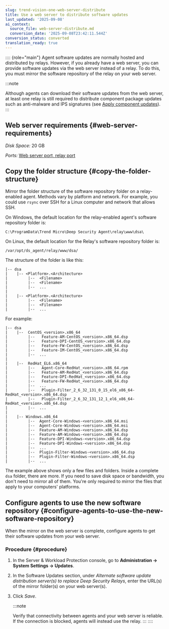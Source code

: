 ```yaml
---
slug: trend-vision-one-web-server-distribute
title: Use a web server to distribute software updates
last_updated: '2025-09-08'
ai_context:
  source_file: web-server-distribute.md
  conversion_date: '2025-09-08T23:42:11.544Z'
conversion_status: converted
translation_ready: true
---
```


:::: {role="main"}
Agent software updates are normally hosted and distributed by relays. However, if you already have a web server, you can provide software updates via the web server instead of a relay. To do this, you must mirror the software repository of the relay on your web server.

:::note

Although agents can download their software updates from the web server, at least one relay is still required to distribute component package updates such as anti-malware and IPS signatures (see [Apply component updates](apply-security-updates.mdx)).
:::

## Web server requirements {#web-server-requirements}

*Disk Space:* 20 GB

*Ports:* [Web server port, relay port](swp-port-numbers.mdx)

## Copy the folder structure {#copy-the-folder-structure}

Mirror the folder structure of the software repository folder on a relay-enabled agent. Methods vary by platform and network. For example, you could use `rsync` over SSH for a Linux computer and network that allows SSH.

On Windows, the default location for the relay-enabled agent's software repository folder is:

`C:\ProgramData\Trend Micro\Deep Security Agent\relay\www\dsa\`

On Linux, the default location for the Relay's software repository folder is:

`/var/opt/ds_agent/relay/www/dsa/`

The structure of the folder is like this:

``` codeblock
|-- dsa
|    |-- <Platform>.<Architecture>
|         |--  <Filename>
|         |--  <Filename>
|         |--  ...
|        
|    |-- <Platform>.<Architecture>
|         |--  <Filename>
|         |--  <Filename>
|         |--  ...
```

For example:

``` codeblock
|-- dsa
|    |--  CentOS_<version>.x86_64
|         |--   Feature-AM-CentOS_<version>.x86_64.dsp
|         |--   Feature-DPI-CentOS_<version>.x86_64.dsp
|         |--   Feature-FW-CentOS_<version>.x86_64.dsp
|         |--   Feature-IM-CentOS_<version>.x86_64.dsp
|         |--  ...
|        
|    |--  RedHat_EL6.x86_64
|         |--   Agent-Core-RedHat_<version>.x86_64.rpm
|         |--   Feature-AM-RedHat_<version>.x86_64.dsp
|         |--   Feature-DPI-RedHat_<version>.x86_64.dsp
|         |--   Feature-FW-RedHat_<version>.x86_64.dsp
|         |--  ...
|         |--   Plugin-Filter_2_6_32_131_0_15_el6_x86_64-RedHat_<version>.x86_64.dsp
|         |--   Plugin-Filter_2_6_32_131_12_1_el6_x86_64-RedHat_<version>.x86_64.dsp
|         |--  ...
|        
|    |-- Windows.x86_64
|         |--  Agent-Core-Windows-<version>.x86_64.msi
|         |--  Agent-Core-Windows-<version>.x86_64.msi
|         |--  Feature-AM-Windows-<version>.x86_64.dsp
|         |--  Feature-AM-Windows-<version>.x86_64.dsp
|         |--  Feature-DPI-Windows-<version>.x86_64.dsp
|         |--  Feature-DPI-Windows-<version>.x86_64.dsp
|         |--  ...
|         |--  Plugin-Filter-Windows-<version>.x86_64.dsp
|         |--  Plugin-Filter-Windows-<version>.x86_64.dsp
|         |--  ...
```

The example above shows only a few files and folders. Inside a complete `dsa` folder, there are more. If you need to save disk space or bandwidth, you don't need to mirror all of them. You're only required to mirror the files that apply to your computers' platforms.

## Configure agents to use the new software repository {#configure-agents-to-use-the-new-software-repository}

When the mirror on the web server is complete, configure agents to get their software updates from your web server.

### Procedure {#procedure}

1.  In the Server & Workload Protection console, go to **Administration → System Settings → Updates**.

2.  In the Software Updates section, under *Alternate software update distribution server(s) to replace Deep Security Relays*, enter the URL(s) of the mirror folder(s) on your web server(s).

3.  Click *Save*.

    :::note

    Verify that connectivity between agents and your web server is reliable. If the connection is blocked, agents will instead use the relay.
    :::
::::
